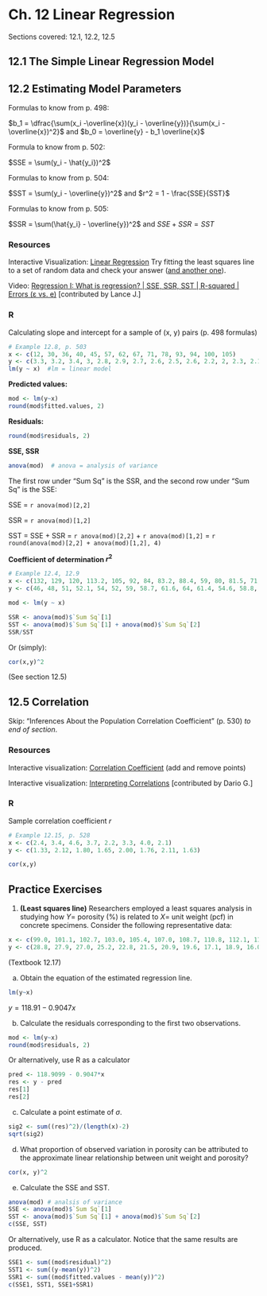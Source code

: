 # Ch. 12 Linear Regression {-}

Sections covered: 12.1, 12.2, 12.5

## 12.1 The Simple Linear Regression Model {-}

## 12.2 Estimating Model Parameters {-}

Formulas to know from p. 498: 

$b_1 = \dfrac{\sum(x_i -\overline{x})(y_i - \overline{y})}{\sum(x_i - \overline{x})^2}$ and $b_0 = \overline{y} - b_1 \overline{x}$

Formula to know from p. 502:

$SSE = \sum(y_i - \hat{y_i})^2$

Formulas to know from p. 504:

$SST = \sum(y_i - \overline{y})^2$ and $r^2 = 1 - \frac{SSE}{SST}$

Formulas to know from p. 505:

$SSR = \sum(\hat{y_i} - \overline{y})^2$ and $SSE + SSR = SST$



### Resources {-}

Interactive Visualization: [Linear Regression](https://jtr13.github.io/D3/BestFittingLine.html) Try fitting the least squares line to a set of random data and check your answer ([and another one](https://www.geogebra.org/m/xC6zq7Zv)).


Video: [Regression I: What is regression? | SSE, SSR, SST | R-squared | Errors (ε vs. e)](https://www.youtube.com/watch?v=aq8VU5KLmkY) [contributed by Lance J.]

### R {-}

Calculating slope and intercept for a sample of (x, y) pairs (p. 498 formulas)

```r
# Example 12.8, p. 503
x <- c(12, 30, 36, 40, 45, 57, 62, 67, 71, 78, 93, 94, 100, 105)
y <- c(3.3, 3.2, 3.4, 3, 2.8, 2.9, 2.7, 2.6, 2.5, 2.6, 2.2, 2, 2.3, 2.1)
lm(y ~ x)  #lm = linear model
```

**Predicted values:**

```r
mod <- lm(y~x)
round(mod$fitted.values, 2)
```

**Residuals:**

```r
round(mod$residuals, 2)
```

**SSE, SSR**

```r
anova(mod)  # anova = analysis of variance
```
The first row under "Sum Sq" is the SSR, and the second row under "Sum Sq" is the SSE:

SSE = `r anova(mod)[2,2]`

SSR = `r anova(mod)[1,2]`

SST = SSE + SSR = `r anova(mod)[2,2]` + 
`r anova(mod)[1,2]` = `r round(anova(mod)[2,2] + anova(mod)[1,2], 4)`

**Coefficient of determination $r^2$**

```r
# Example 12.4, 12.9
x <- c(132, 129, 120, 113.2, 105, 92, 84, 83.2, 88.4, 59, 80, 81.5, 71, 69.2)
y <- c(46, 48, 51, 52.1, 54, 52, 59, 58.7, 61.6, 64, 61.4, 54.6, 58.8, 58)

mod <- lm(y ~ x)

SSR <- anova(mod)$`Sum Sq`[1]
SST <- anova(mod)$`Sum Sq`[1] + anova(mod)$`Sum Sq`[2]
SSR/SST
```

Or (simply):
```r
cor(x,y)^2
```

(See section 12.5)


## 12.5 Correlation {-}

Skip: "Inferences About the Population Correlation Coefficient" (p. 530) *to end of section*.

### Resources {-}

Interactive visualization: [Correlation Coefficient](https://jtr13.github.io/D3/CorrelationCoefficient.html) (add and remove points)

Interactive visualization: [Interpreting Correlations](https://rpsychologist.com/d3/correlation/) [contributed by Dario G.]


### R {-}

Sample correlation coefficient $r$

```r
# Example 12.15, p. 528
x <- c(2.4, 3.4, 4.6, 3.7, 2.2, 3.3, 4.0, 2.1)
y <- c(1.33, 2.12, 1.80, 1.65, 2.00, 1.76, 2.11, 1.63)

cor(x,y)
```


## Practice Exercises {-}
1. **(Least squares line)** Researchers employed a least squares analysis in studying how $Y=$ porosity (%) is related to $X=$ unit weight (pcf) in concrete specimens. Consider the following representative data:


```r
x <- c(99.0, 101.1, 102.7, 103.0, 105.4, 107.0, 108.7, 110.8, 112.1, 112.4, 113.6, 113.8, 115.1, 115.4, 120.0)
y <- c(28.8, 27.9, 27.0, 25.2, 22.8, 21.5, 20.9, 19.6, 17.1, 18.9, 16.0, 16.7, 13.0, 13.6, 10.8)
```
(Textbook 12.17)

a. Obtain the equation of the estimated regression line. 

```r
lm(y~x)
```
$y = 118.91 - 0.9047x$  

b. Calculate the residuals corresponding to the first two observations.


```r
mod <- lm(y~x)
round(mod$residuals, 2)
```

Or alternatively, use R as a calculator
```r
pred <- 118.9099 - 0.9047*x
res <- y - pred
res[1]
res[2]
```

c. Calculate a point estimate of $\sigma$.

```r
sig2 <- sum((res)^2)/(length(x)-2)
sqrt(sig2)
```

d. What proportion of observed variation in porosity can be attributed to the approximate linear relationship between unit weight and porosity? 

```r
cor(x, y)^2
```

e. Calculate the SSE and SST.

```r
anova(mod) # analsis of variance
SSE <- anova(mod)$`Sum Sq`[1]
SST <- anova(mod)$`Sum Sq`[1] + anova(mod)$`Sum Sq`[2]
c(SSE, SST)
```

Or alternatively, use R as a calculator. Notice that the same results are produced.
```r
SSE1 <- sum((mod$residual)^2)
SST1 <- sum((y-mean(y))^2)
SSR1 <- sum((mod$fitted.values - mean(y))^2)
c(SSE1, SST1, SSE1+SSR1)
```


